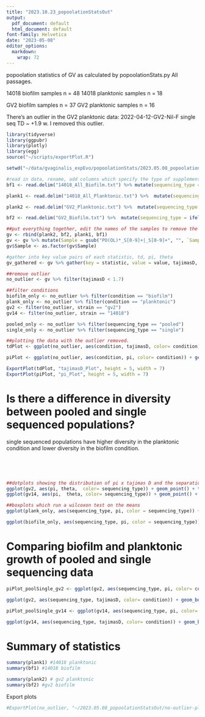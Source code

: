 ```yaml
---
title: "2023.10.23_popoolationStatsOut"
output:
  pdf_document: default
  html_document: default
font-family: Helvetica
date: "2023-05-08"
editor_options: 
  markdown: 
    wrap: 72
---
```


popoolation statistics of GV as calculated by popoolationStats.py All
passages.

14018 biofilm samples n = 48 14018 planktonic samples n = 18

GV2 biofilm samples n = 37 GV2 planktonic samples n = 16

There's an outlier in the GV2 planktonic data: 2022-04-12-GV2-Nil-F
single seq TD \~ +1.9 w. I removed this outlier.

```r
library(tidyverse)
library(ggpubr)
library(plotly)
library(egg)
source("~/scripts/exportPlot.R")

setwd("~/data/gvaginalis_expEvo/popoolationStats/2023.05.08_popoolationStatsOut/")
```

```r
#read in data, rename, add columns which specify the type of supplement, the growth condition, and 
bf1 <- read.delim("14018_All_Biofilm.txt") %>% mutate(sequencing_type = ifelse(grepl("POOL", Sample), "pooled", "single"), condition = "biofilm", strain = "14018", supp = ifelse(grepl("CFS", Sample), "CFS", "Nil")) 

plank1 <- read.delim("14018_All_Planktonic.txt") %>%  mutate(sequencing_type = ifelse(grepl("POOL", Sample), "pooled", "single"), condition = "planktonic", strain = "14018", supp = ifelse(grepl("CFS", Sample), "CFS", "Nil"))

plank2 <- read.delim("GV2_Planktonic.txt") %>%  mutate(sequencing_type = ifelse(grepl("POOL", Sample), "pooled", "single"), condition = "planktonic", strain = "gv2", supp = ifelse(grepl("CFS", Sample), "CFS", "Nil"))

bf2 <- read.delim("GV2_Biofilm.txt") %>%  mutate(sequencing_type = ifelse(grepl("POOL", Sample), "pooled", "single"), condition = "biofilm", strain = "gv2", supp = ifelse(grepl("CFS", Sample), "CFS", "Nil")) %>% filter(Sample != "aGV2_ancestral_Aug_21_S57")

##put everything together, edit the names of the samples to remove the "POOL" 
gv <- rbind(plank2, bf2, plank1, bf1)
gv <- gv %>% mutate(Sample = gsub("PO(OL)*_S[0-9]+|_S[0-9]+", "", `Sample`))
gv$Sample <- as.factor(gv$Sample)

#gather into key value pairs of each statistic, td, pi, theta 
gv_gathered <- gv %>% gather(key = statistic, value = value, tajimasD, pi, theta)

##remove outlier
no_outlier <- gv %>% filter(tajimasD < 1.7)

##filter conditions 
biofilm_only <- no_outlier %>% filter(condition == "biofilm")
plank_only <- no_outlier %>% filter(condition == "planktonic")
gv2 <- filter(no_outlier, strain == "gv2")
gv14 <- filter(no_outlier, strain == "14018")

pooled_only <- no_outlier %>% filter(sequencing_type == "pooled")
single_only <- no_outlier %>% filter(sequencing_type == "single")

```

```r
##plotting the data with the outlier removed.
tdPlot <- ggplot(no_outlier, aes(condition, tajimasD, color= condition)) + geom_boxplot() + theme_bw() + geom_point() + stat_compare_means(paired= FALSE) + facet_wrap(~strain) + ggtitle("tajimasD") + ylim(-2, 0) + theme(legend.position = "none")

piPlot <- ggplot(no_outlier, aes(condition, pi, color= condition)) + geom_boxplot() + theme_bw() + geom_point() + stat_compare_means(paired= FALSE) + facet_wrap(~strain) + scale_y_log10() + ggtitle("pi") + theme(text = element_text(size = 16), axis.title.x = element_blank(), legend.position = "none") 

ExportPlot(tdPlot, "tajimasD_Plot", height = 5, width = 7)
ExportPlot(piPlot, "pi_Plot", height = 5, width = 7)
```

\newpage

# Is there a difference in diversity between pooled and single sequenced populations?

single sequenced populations have higher diversity in the planktonic
condition and lower diversity in the biofilm condition.

 

 

```r
##dotplots showing the distribution of pi x tajimas D and the separation 
ggplot(gv2, aes(pi, theta,  color= sequencing_type)) + geom_point() + theme_bw() + facet_wrap(~condition) + theme(text= element_text(size= 12)) + ggtitle("gv2")
ggplot(gv14, aes(pi,  theta, color= sequencing_type)) + geom_point() + theme_bw() + facet_wrap(~condition) + theme(text= element_text(size= 12)) + ggtitle("14018") 
```

```r
##boxplots which run a wilcoxon test on the means
ggplot(plank_only, aes(sequencing_type, pi, color = sequencing_type)) + geom_boxplot() + theme_bw() + facet_wrap(~strain) + stat_compare_means(paired= FALSE) + ggtitle("planktonic") + theme(legend.position = "none", text= element_text(size= 14)) + xlab("") + ylim(0, .00035)

ggplot(biofilm_only, aes(sequencing_type, pi, color = sequencing_type))+ geom_boxplot() +  geom_point() + theme_bw() + facet_wrap(~strain) + stat_compare_means(paired= FALSE) + ggtitle("biofilm pi") + theme(legend.position = "none", text = element_text(size = 14)) + xlab("") + ylim(0, .00035)

```


# Comparing biofilm and planktonic growth of pooled and single sequencing data

```r
piPlot_poolSingle_gv2 <- ggplot(gv2, aes(sequencing_type, pi, color= condition)) + geom_boxplot() + facet_wrap(~strain) + theme_bw() + theme(axis.title.x = element_blank())

ggplot(gv2, aes(sequencing_type, tajimasD, color= condition)) + geom_boxplot() + facet_wrap(~strain) + theme_bw() + theme(axis.title.x = element_blank())

piPlot_poolSingle_gv14 <- ggplot(gv14, aes(sequencing_type, pi, color= condition)) + geom_boxplot() + facet_wrap(~strain) + theme_bw()  + theme(axis.title.x = element_blank())

ggplot(gv14, aes(sequencing_type, tajimasD, color= condition)) + geom_boxplot() + facet_wrap(~strain) + theme_bw()  + theme(axis.title.x = element_blank())

```

# Summary of statistics

```r

summary(plank1) #14018 planktonic
summary(bf1) #14018 biofilm

summary(plank2) # gv2 planktonic
summary(bf2) #gv2 biofilm

```

Export plots

```r
#ExportPlot(no_outlier, "~/2023.05.08_popoolationStatsOut/no-outlier-plot", width= 6, height = 5)
```
